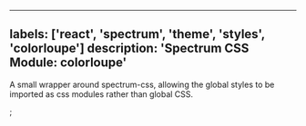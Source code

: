 

---
labels: ['react', 'spectrum', 'theme', 'styles', 'colorloupe']
description: 'Spectrum CSS Module: colorloupe'
---


A small wrapper around spectrum-css, allowing the global
styles to be imported as css modules rather than global CSS.

<CSSModulePreview styles={styles} />;
